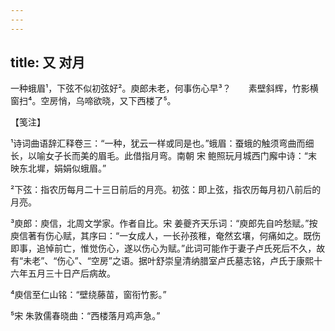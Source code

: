 ```yaml
---
---
---
```

title: 又 对月
---







一种蛾眉¹，下弦不似初弦好²。庾郎未老，何事伤心早³？　　素壁斜辉，竹影横窗扫⁴。空房悄，乌啼欲晓，又下西楼了⁵。





【笺注】


¹诗词曲语辞汇释卷三：“一种，犹云一样或同是也。”蛾眉：蚕蛾的触须弯曲而细长，以喻女子长而美的眉毛。此借指月弯。南朝 宋 鲍照玩月城西门廨中诗：“末映东北墀，娟娟似蛾眉。”

²下弦：指农历每月二十三日前后的月亮。初弦：即上弦，指农历每月初八前后的月亮。

³庾郎：庾信，北周文学家。作者自比。宋 姜夔齐天乐词：“庾郎先自吟愁赋。”按庾信著有伤心赋，其序曰：“一女成人，一长孙孩稚，奄然玄壤，何痛如之。既伤即事，追悼前亡，惟觉伤心，遂以伤心为赋。”此词可能作于妻子卢氏死后不久，故有“未老”、“伤心”、“空房”之语。据叶舒崇皇清纳腊室卢氏墓志铭，卢氏于康熙十六年五月三十日产后病故。

⁴庾信至仁山铭：“壁绕藤苗，窗衔竹影。”

⁵宋 朱敦儒春晓曲：“西楼落月鸡声急。”